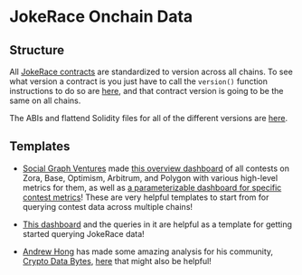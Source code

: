 # JokeRace Onchain Data

## Structure

All [JokeRace contracts](https://github.com/jk-labs-inc/jokerace/tree/staging/packages/forge/src) are standardized to version across all chains. To see what version a contract is you just have to call the `version()` function instructions to do so are [here](https://docs.jokerace.io/technical-how-tos/verifying-contracts#determine-the-contracts-version), and that contract version is going to be the same on all chains.

The ABIs and flattend Solidity files for all of the different versions are [here](https://github.com/jk-labs-inc/jokerace/tree/staging/packages/react-app-revamp/contracts/bytecodeAndAbi).

## Templates
- [Social Graph Ventures](https://x.com/socialgraphvc?s=21) made [this overview dashboard](https://dune.com/socialgraphvc/jokerace) of all contests on Zora, Base, Optimism, Arbitrum, and Polygon with various high-level metrics for them, as well as [a parameterizable dashboard for specific contest metrics](https://dune.com/socialgraphvc/jokerace-creator)! These are very helpful templates to start from for querying contest data across multiple chains!

- [This dashboard](https://flipsidecrypto.xyz/0xd698e31229aB86334924ed9DFfd096a71C686900/2023-11-22-10-10-pm-UIs4gX) and the queries in it are helpful as a template for getting started querying JokeRace data!

- [Andrew Hong](https://twitter.com/andrewhong5297) has made some amazing analysis for his community, [Crypto Data Bytes](https://twitter.com/cryptodatabytes), [here](https://dune.com/cryptodatabytes) that might also be helpful!
